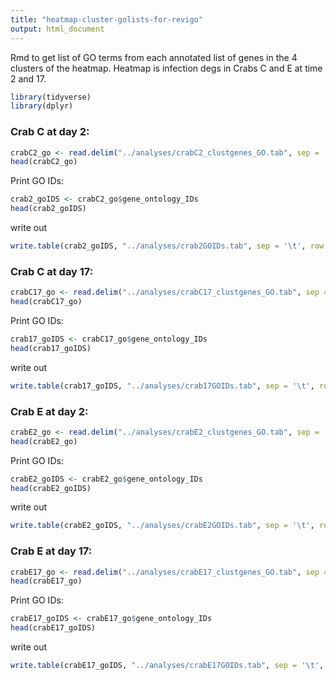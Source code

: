 ```yaml
---
title: "heatmap-cluster-golists-for-revigo"
output: html_document
---
```

Rmd to get list of GO terms from each annotated list of genes in the 4 clusters of the heatmap. Heatmap is infection degs in Crabs C and E at time 2 and 17. 


```r
library(tidyverse)
library(dplyr)
```

### Crab C at day 2:
```r
crabC2_go <- read.delim("../analyses/crabC2_clustgenes_GO.tab", sep = '\t')
head(crabC2_go)
```

Print GO IDs:
```r
crab2_goIDS <- crabC2_go$gene_ontology_IDs
head(crab2_goIDS)
```

write out
```r
write.table(crab2_goIDS, "../analyses/crab2GOIDs.tab", sep = '\t', row.names = FALSE, quote = FALSE)
```

### Crab C at day 17:
```r
crabC17_go <- read.delim("../analyses/crabC17_clustgenes_GO.tab", sep = '\t')
head(crabC17_go)
```

Print GO IDs:
```r
crab17_goIDS <- crabC17_go$gene_ontology_IDs
head(crab17_goIDS)
```

write out
```r
write.table(crab17_goIDS, "../analyses/crab17GOIDs.tab", sep = '\t', row.names = FALSE, quote = FALSE)
```

### Crab E at day 2:
```r
crabE2_go <- read.delim("../analyses/crabE2_clustgenes_GO.tab", sep = '\t')
head(crabE2_go)
```

Print GO IDs:
```r
crabE2_goIDS <- crabE2_go$gene_ontology_IDs
head(crabE2_goIDS)
```

write out
```r
write.table(crabE2_goIDS, "../analyses/crabE2GOIDs.tab", sep = '\t', row.names = FALSE, quote = FALSE)
```


### Crab E at day 17:
```r
crabE17_go <- read.delim("../analyses/crabE17_clustgenes_GO.tab", sep = '\t')
head(crabE17_go)
```

Print GO IDs:
```r
crabE17_goIDS <- crabE17_go$gene_ontology_IDs
head(crabE17_goIDS)
```

write out
```r
write.table(crabE17_goIDS, "../analyses/crabE17GOIDs.tab", sep = '\t', row.names = FALSE, quote = FALSE)
```






